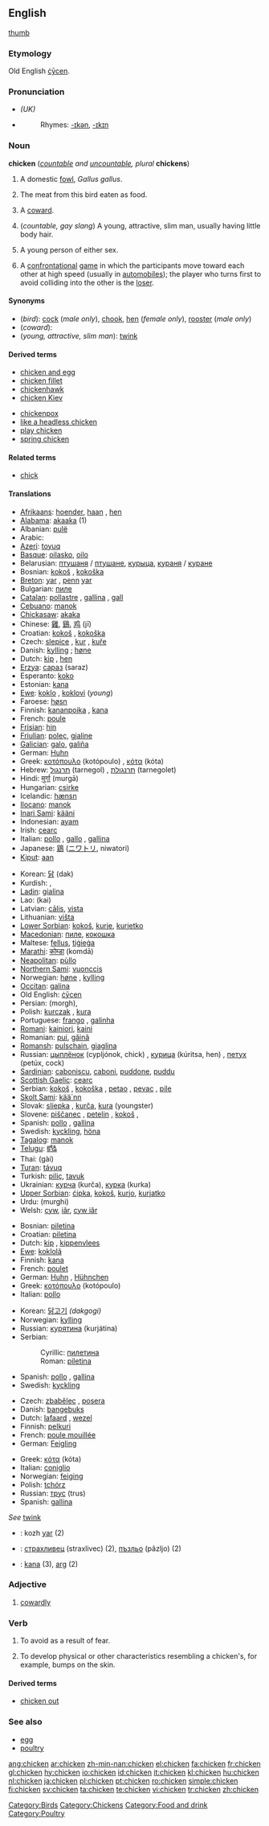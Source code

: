 ==English==
{{wikipedia}}
{{wikispecies|Gallus gallus}}
{{commons|Gallus gallus}}
[[image:Chicken portrait.jpg|thumb]]

===Etymology===
Old English [[cycen|ċȳcen]].

===Pronunciation===
* {{IPA|/'ʧɪkɪn/}} ''(UK)''
* {{audio|en-us-chicken.ogg|Audio (US)}}
*: Rhymes: [[Rhymes:English:-ɪkən|-ɪkən]], [[Rhymes:English:-ɪkɪn|-ɪkɪn]]

===Noun===
'''chicken''' (''[[countable]] and [[uncountable]], plural'' '''chickens''')

# {{countable}} A domestic [[fowl]], ''Gallus gallus''.
# {{uncountable}} The meat from this bird eaten as food.
# {{context|countable|slang}} A [[coward]].
# (''countable, gay slang'') A young, attractive, slim man, usually having little body hair.
# {{context|countable|slang}} A young person of either sex.
# A [[confrontational]] [[game]] in which the participants move toward each other at high speed (usually in [[automobile]]s); the player who turns first to avoid colliding into the other is the [[loser]].

====Synonyms====
* (''bird''): [[cock]] (''male only''), [[chook]], [[hen]] (''female only''), [[rooster]] (''male only'')
* (''coward''):
* (''young, attractive, slim man''): [[twink]]

====Derived terms====
{{rel-top|terms derived from chicken (noun)}}
* [[chicken and egg]]
* [[chicken fillet]]
* [[chickenhawk]]
* [[chicken Kiev]]
{{rel-mid}}
* [[chickenpox]]
* [[like a headless chicken]]
* [[play chicken]]
* [[spring chicken]]
{{rel-bottom}}

====Related terms====
* [[chick]]

====Translations====

{{trans-top|bird}}
* [[Afrikaans]]: [[hoender]], [[haan]] {{m}}, [[hen]] {{f}}
* [[Alabama]]: [[akaaka]] (1)
* Albanian: [[pulë]]
* Arabic: {{Arab|[[دجاج]]}}
* [[Azeri]]: [[toyuq]]
* [[Basque]]: [[oilasko]], [[oilo]]
* Belarusian: [[птушаня]] / [[птушане]], [[курыца]], [[кураня]] / [[куране]]
* Bosnian: [[kokoš#Bosnian|kokoš]] {{f}}, [[kokoška#Bosnian|kokoška]] {{f}}
* [[Breton]]: [[yar]] {{f}}, [[penn]] [[yar]] {{m}}
* Bulgarian: [[пиле]] {{n}}
* [[Catalan]]: [[pollastre]] {{m}}, [[gallina]] {{f}}, [[gall]] {{m}}
* [[Cebuano]]: [[manok]]
* [[Chickasaw]]: [[akaka]]
* Chinese: [[雞]], [[鷄]], [[鸡]] (jī)
* Croatian: [[kokoš#Croatian|kokoš]] {{f}}, [[kokoška#Croatian|kokoška]] {{f}}
* Czech: [[slepice]] {{f}},  [[kur]] {{m}}, [[kuře]] {{n}} {{italbrac|young}}
* Danish: [[kylling]] {{c}}; [[høne]] {{c}}
* Dutch: [[kip#Dutch|kip]] {{f}}, [[hen#Dutch|hen]] {{f}}
* [[Erzya]]: [[сараз]] (saraz)
* Esperanto: [[koko]]
* Estonian: [[kana]]
* [[Ewe]]: [[koklo]] {{n}}, [[koklovi]] {{n}} (''young'')
* Faroese: [[høsn]]
* Finnish: [[kananpoika]] {{italbrac|young}}, [[kana]] {{italbrac|female}}
* French: [[poule]] {{f}}
* [[Frisian]]: [[hin#Frisian|hin]]
* [[Friulian]]: [[poleç]], [[gjaline]]
* [[Galician]]: [[galo]], [[galiña]]
* German: [[Huhn]] {{n}}
* Greek: [[κοτόπουλο]] (kotópoulo) {{n}}, [[κότα]] (kóta) {{f}}
* Hebrew: [[תרנגול]] (tarnegol) {{m}}, [[תרנגולת]] (tarnegolet) {{f}}
* Hindi: [[मुर्गा]] (murgā)
* Hungarian: [[csirke]]
* Icelandic: [[hænsn]]
* [[Ilocano]]: [[manok]]
* [[Inari Sami]]: [[kääni]]
* Indonesian: [[ayam]]
* Irish: [[cearc]]
* Italian: [[pollo]] {{m}}, [[gallo]] {{m}}, [[gallina]] {{f}}
* Japanese: [[鶏]] ([[ニワトリ]], niwatori)
* [[Kiput]]: [[aan]]
{{trans-mid}}
* Korean: [[닭]] (dak)
* Kurdish: {{KUchar|[[مریشک]]}}, {{KUchar|[[مامر]]}}
* [[Ladin]]: [[gialina]]
* Lao: {{Laoo|[[ໄກ່]]}} (kai)
* Latvian: [[cālis]], [[vista#Latvian|vista]]
* Lithuanian: [[višta]]
* [[Lower Sorbian]]: [[kokoš]], [[kurje]], [[kurjetko]]
* [[Macedonian]]: [[пиле]], [[кокошка]]
* Maltese: [[fellus]], [[tiġieġa]]
* [[Marathi]]: [[कोम्डा]] (komdā)
* [[Neapolitan]]: [[pùllo]]
* [[Northern Sami]]: [[vuonccis]]
* Norwegian: [[høne]] {{f}}, [[kylling]] {{m}}
* [[Occitan]]: [[galina]]
* Old English: [[cycen|ċȳcen]] {{n}}
* Persian: {{fa-Arab|[[مرغ]]}} (morgh), {{fa-Arab|[[جوجه]]}}
* Polish: [[kurczak]] {{m}}, [[kura]] {{f}}
* Portuguese: [[frango]] {{m}}, [[galinha]] {{f}}
* [[Romani]]: [[kainiori]], [[kaini]] {{f}}
* Romanian: [[pui]], [[găină]] {{f}}
* [[Romansh]]: [[pulschain]], [[giaglina]]
* Russian: [[цыплёнок]] (cypljónok, chick) {{m}}, [[курица]] (kúritsa, hen) {{f}}, [[петух]] (petúx, cock) {{m}}
* [[Sardinian]]: [[caboniscu]], [[caboni]], [[puddone]], [[puddu]]
* [[Scottish Gaelic]]: [[cearc]]
* Serbian: [[kokoš#Serbian|kokoš]] {{f}}, [[kokoška#Serbian|kokoška]] {{f}}, [[petao]] {{m}}, [[pevac]] {{m}}, [[pile]] {{n}}
* [[Skolt Sami]]: [[kää´nn]]
* Slovak: [[sliepka]] {{f}}, [[kurča]], [[kura]] {{n}} (youngster)
* Slovene: [[piščanec]] {{m}}, [[petelin]] {{m}} {{italbrac|male}}, [[kokoš]] {{f}} {{italbrac|female}},
* Spanish: [[pollo]] {{m}}, [[gallina]] {{f}}
* Swedish: [[kyckling]], [[höna]]
* [[Tagalog]]: [[manok]]
* [[Telugu]]: [[కోడి]]
* Thai: {{Thai|[[ไก่]]}} (gài)
* [[Turan]]: [[távuq]]
* Turkish: [[piliç]], [[tavuk]]
* Ukrainian: [[курча]] (kurča), [[курка]] (kurka)
* [[Upper Sorbian]]: [[ćipka]], [[kokoš]], [[kurjo]], [[kurjatko]]
* Urdu: {{ur-Arab|[[مرغى]]}} (murghi)
* Welsh: [[cyw]], [[iâr]], [[cyw iâr]]
{{trans-bottom}}

{{trans-top|meat}}
* Bosnian: [[piletina#Bosnian|piletina]] {{f}}
* Croatian: [[piletina#Croatian|piletina]] {{f}}
* Dutch: [[kip]] {{f}}, [[kippenvlees]] {{n}}
* [[Ewe]]: [[koklolã]]
* Finnish: [[kana]]
* French: [[poulet]] {{m}}
* German: [[Huhn]] {{n}}, [[Hühnchen]] {{n}}
* Greek: [[κοτόπουλο]] (kotópoulo) {{n}}
* Italian: [[pollo]] {{m}}
{{trans-mid}}
* Korean: [[닭고기]] ''(dakgogi)''
* Norwegian: [[kylling]] {{m}}
* Russian: [[курятина]] (kurjátina) {{f}}
* Serbian:
*: Cyrillic: [[пилетина#Serbian|пилетина]] {{f}}
*: Roman: [[piletina#Serbian|piletina]] {{f}}
* Spanish: [[pollo]] {{m}}, [[gallina]] {{f}}
* Swedish: [[kyckling]] {{c}}
{{trans-bottom}}

{{trans-top|coward}}
* Czech: [[zbabělec]] {{m}}, [[posera]] {{m}}
* Danish: [[bangebuks]] {{c}}
* Dutch: [[lafaard#Dutch|lafaard]] {{m}}, [[wezel]] {{m}}
* Finnish: [[pelkuri]]
* French: [[poule mouillée]] {{f}}
* German: [[Feigling]] {{m}}
{{trans-mid}}
* Greek: [[κότα]] (kóta) {{f}}
* Italian: [[coniglio]]  {{m}}
* Norwegian: [[feiging]] {{m}}
* Polish: [[tchórz]] {{m}}
* Russian: [[трус]] (trus) {{m}}
* Spanish: [[gallina]] {{f}}
{{trans-bottom}}

{{trans-top|young, attractive, slim man}}
''See'' [[twink]]
{{trans-bottom}}

{{checktrans-top}}
* {{ttbc|Breton}}: kozh [[yar]] (2)
* {{ttbc|Bulgarian}}: [[страхливец]] (straxlivec) {{m}} (2), [[пъзльо]] (pâzljo) {{m}} (2)
{{trans-mid}}
* {{ttbc|Estonian}}: [[kana]] (3), [[arg]] (2)
{{trans-bottom}}

===Adjective===
{{en-adj}}

# [[cowardly]]

===Verb===
{{en-verb}}

# {{intransitive}} To avoid as a result of fear.
# {{intransitive}} To develop physical or other characteristics resembling a chicken's, for example, bumps on the skin.

====Derived terms====
* [[chicken out]]

===See also===
* [[egg]]
* [[poultry]]

[[Category:Birds]]
[[Category:Chickens]]
[[Category:Food and drink]]
[[Category:Poultry]]

[[ang:chicken]]
[[ar:chicken]]
[[zh-min-nan:chicken]]
[[el:chicken]]
[[fa:chicken]]
[[fr:chicken]]
[[gl:chicken]]
[[hy:chicken]]
[[io:chicken]]
[[id:chicken]]
[[it:chicken]]
[[kl:chicken]]
[[hu:chicken]]
[[nl:chicken]]
[[ja:chicken]]
[[pl:chicken]]
[[pt:chicken]]
[[ro:chicken]]
[[simple:chicken]]
[[fi:chicken]]
[[sv:chicken]]
[[ta:chicken]]
[[te:chicken]]
[[vi:chicken]]
[[tr:chicken]]
[[zh:chicken]]
